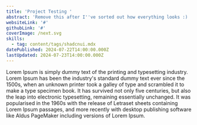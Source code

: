 ```yaml
---
title: 'Project Testing '
abstract: 'Remove this after I''ve sorted out how everything looks :) '
websiteLink: '#'
githubLink: '#'
coverImage: /next.svg
skills:
  - tag: content/tags/shadcnui.mdx
datePublished: 2024-07-22T14:00:00.000Z
lastUpdated: 2024-07-23T14:00:00.000Z
---
```


Lorem Ipsum is simply dummy text of the printing and typesetting industry. Lorem Ipsum has been the industry's standard dummy text ever since the 1500s, when an unknown printer took a galley of type and scrambled it to make a type specimen book. It has survived not only five centuries, but also the leap into electronic typesetting, remaining essentially unchanged. It was popularised in the 1960s with the release of Letraset sheets containing Lorem Ipsum passages, and more recently with desktop publishing software like Aldus PageMaker including versions of Lorem Ipsum.
